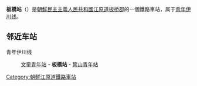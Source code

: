 {{unreferenced|time=2015-01-12T12:50:27+00:00}}
{{朝鮮半島車站資訊
|公司色 = red
|文字色 = 
|站名 = 板橋站
|圖片 = No free image-zh.png
|pxl = 
|圖片說明 =
|前一站 = [[文童青年站|文童青年]]
|前一站距離 = 9.8
|後一站距離 = 9.0
|後一站 = [[箕山青年站|箕山青年]]
|所屬路線 = [[青年伊川线|青年伊川线]]
|距離 = 96.0
|起點站 = [[平山站_(黄海北道)|平山]]
|諺文 = 판교역
|朝鮮漢字 = 板橋驛
|文觀部式 = Pangyo-yeok
|馬-賴式 = P'an'gyo-yŏk
|副站名 = 
|車站編號 = 
|停站路線數 = 
|所屬公司 = [[朝鮮民主主義人民共和國鐵道省|朝鮮民主主義人民共和國鐵道省]]
|所在地 =[[江原道_(朝鲜)|江原道]][[板桥郡|板桥郡]]
|車站構造 = 地面车站
|月台配置 = 
|啟用年月日 =
|廢站年月日 = 
|上下車人次 = 
|統計年度 = 
|轉車 = 
|備註 = 
|全寬備註 = 
}}

'''板橋站'''（{{lang-ko|판교역}}）是[[朝鮮民主主義人民共和國|朝鮮民主主義人民共和國]][[江原道_(朝鲜)|江原道]][[板桥郡|板桥郡]]的一個鐵路車站，属于[[青年伊川线|青年伊川线]]。

==邻近车站==
青年伊川线
:[[文童青年站|文童青年站]] - '''板橋站''' - [[箕山青年站|箕山青年站]]

{{朝鲜铁路小作品}}

{{青年伊川线}}

[[Category:朝鮮江原道鐵路車站|Category:朝鮮江原道鐵路車站]]